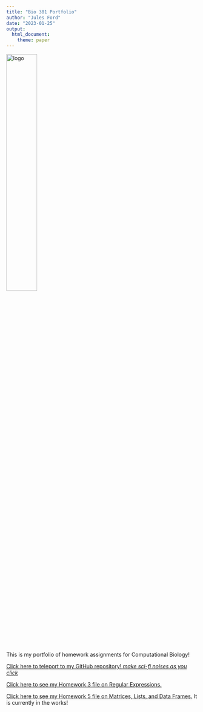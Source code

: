 ```yaml
---
title: "Bio 381 Portfolio"
author: "Jules Ford"
date: "2023-01-25"
output: 
  html_document: 
    theme: paper
---
```


<img src='dancer_logo.JPG' alt='logo' width=40% height=40%>


This is my portfolio of homework assignments for Computational Biology!


[Click here to teleport to my GitHub repository! *make sci-fi noises as you click*](https://github.com/Jules-Ford/FordBio381)

[Click here to see my Homework 3 file on Regular Expressions.](homework3.html) 

[Click here to see my Homework 5 file on Matrices, Lists, and Data Frames.](homework5.html) 
It is currently in the works!


